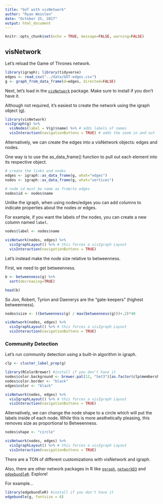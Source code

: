 ```yaml
---
title: "GoT with visNetwork"
author: "Ryan Wesslen"
date: "October 25, 2017"
output: html_document
---
```


```r
knitr::opts_chunk$set(echo = TRUE, message=FALSE, warning=FALSE)
```

## visNetwork

Let's reload the Game of Thrones network.

```r
library(igraph); library(tidyverse)
edges <- read_csv("../data/GOT-edges.csv")
g <- graph_from_data_frame(d=edges, directed=FALSE)
```

Next, let's load in the [`visNetwork`](http://datastorm-open.github.io/visNetwork/) package. Make sure to install if you don't have it.

Although not required, it's easiest to create the network using the igraph object (g).

```r
library(visNetwork)
visIgraph(g) %>%
  visNodes(label = V(g)$name) %>% # adds labels of names
  visInteraction(navigationButtons = TRUE) # adds the zoom in and out
```

Alternatively, we can create the edges into a visNetwork objects: edges and nodes.

One way is to use the as_data_frame() function to pull out each element into its respective object.

```r
# create the links and nodes
edges <- igraph::as_data_frame(g, what="edges")
nodes <- igraph::as_data_frame(g, what="vertices")

# node id must be name as from/to edges 
nodes$id <- nodes$name
```

Unlike the igraph, when using nodes/edges you can add columns to indicate properties about the nodes or edges.

For example, if you want the labels of the nodes, you can create a new column named `label`.

```r
nodes$label <- nodes$name

visNetwork(nodes, edges) %>%
  visIgraphLayout() %>% # this forces a visIgraph Layout
  visInteraction(navigationButtons = TRUE) 
```

Let's instead make the node size relative to betweenness.

First, we need to get betweenness.

```r
b <- betweenness(g) %>%
  sort(decreasing=TRUE)

head(b)
```

So Jon, Robert, Tyrion and Daenerys are the "gate-keepers" (highest betweenness).

```r
nodes$size <- ((betweenness(g) / max(betweenness(g)))+.2)*40

visNetwork(nodes, edges) %>%
  visIgraphLayout() %>% # this forces a visIgraph Layout
  visInteraction(navigationButtons = TRUE) 
```

### Community Detection

Let's run community detection using a built-in algorithm in igraph.

```r
clp <- cluster_label_prop(g)

library(RColorBrewer) #install if you don't have it
nodes$color.background <- brewer.pal(12, "Set3")[as.factor(clp$membership)]
nodes$color.border <- "black"
edges$color <- "black"

visNetwork(nodes, edges) %>%
  visIgraphLayout() %>% # this forces a visIgraph Layout
  visInteraction(navigationButtons = TRUE) 
```

Alternatively, we can change the node shape to a circle which will put the labels inside of each node. While this is more aesthetically pleasing, this removes size as proportional to Betweenness.

```r
nodes$shape <- "circle"

visNetwork(nodes, edges) %>%
  visIgraphLayout() %>% # this forces a visIgraph Layout
  visInteraction(navigationButtons = TRUE)
```

There are a TON of different customizations with visNetwork and igraph. 

Also, there are other network packages in R like [`ggraph`](https://github.com/thomasp85/ggraph),  [`networkD3`](https://christophergandrud.github.io/networkD3/) and [`edgebundleR`](https://github.com/garthtarr/edgebundleR). Explore!

For example...

```r
library(edgebundleR) #install if you don't have it
edgebundle(g, fontsize = 6)
```